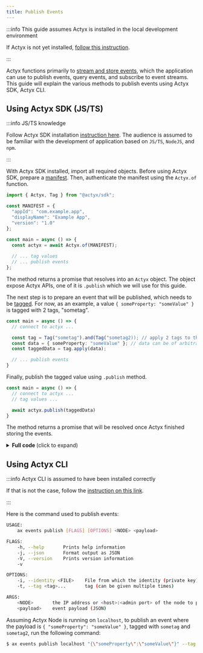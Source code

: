 ```yaml
---
title: Publish Events
---
```


:::info This guide assumes Actyx is installed in the local development environment

If Actyx is not yet installed, [follow this instruction](/docs/how-to/local-development/install-actyx).

:::

Actyx functions primarily to [stream and store events](/docs/conceptual/event-streams), which the application can use to publish events, query events, and subscribe to event streams.
This guide will explain the various methods to publish events using Actyx SDK, Actyx CLI.

## Using Actyx SDK (JS/TS)

:::info JS/TS knowledge

Follow Actyx SDK installation [instruction here](/docs/how-to/local-development/install-js-libs). The audience is assumed to be familiar with the development of application based on `JS/TS`, `NodeJS`, and `npm`.

:::

With Actyx SDK installed, import all required objects.
Before using Actyx SDK, prepare a [manifest](/docs/how-to/app-auth/authenticate-with-app-manifest).
Then, authenticate the manifest using the `Actyx.of` function.

```typescript
import { Actyx, Tag } from "@actyx/sdk";

const MANIFEST = {
  "appId": "com.example.app",
  "displayName": "Example App",
  "version": "1.0"
};

const main = async () => {
  const actyx = await Actyx.of(MANIFEST);
  
  // ... tag values
  // ... publish events
};
```

The method returns a promise that resolves into an `Actyx` object.
The object expose Actyx APIs, one of it is `.publish` which we will use for this guide.

The next step is to prepare an event that will be published, which needs to be [tagged](/docs/conceptual/tags).
For now, as an example, a value `{ someProperty: "someValue" }` is tagged with 2 tags, "sometag".

```typescript
const main = async () => {
  // connect to actyx ...

  const tag = Tag("sometag").and(Tag("sometag2)); // apply 2 tags to the event
  const data = { someProperty: "someValue" }; // data can be of arbitrary type
  const taggedData = tag.apply(data);

  // ... publish events
}
```

Finally, publish the tagged value using `.publish` method.

```typescript
const main = async () => {
  // connect to actyx ...
  // tag values ...

  await actyx.publish(taggedData)
}
```

The method returns a promise that will be resolved once Actyx finished storing the events.

<details>
<summary><strong>Full code </strong>(click to expand)</summary>

```typescript
import { Actyx, Tag } from "@actyx/sdk";

const MANIFEST = {
  "appId": "com.example.app",
  "displayName": "Example App",
  "version": "1.0"
};

const main = async () => {
  // connect to actyx
  const actyx = await Actyx.of(MANIFEST);
  // tag values ...
  const tag = Tag("sometag").and(Tag("sometag2)); // apply 2 tags to the event
  const data = { someProperty: "someValue" }; // data can be of arbitrary type
  const taggedData = tag.apply(data);
  // publish events
  await actyx.publish(taggedData)
}
```

</details>

## Using Actyx CLI

:::info Actyx CLI is assumed to have been installed correctly

If that is not the case, follow the [instruction on this link](/docs/how-to/local-development/install-cli-node-manager#actyx-cli).

:::

Here is the command used to publish events:

```bash
USAGE:
    ax events publish [FLAGS] [OPTIONS] <NODE> <payload>

FLAGS:
    -h, --help       Prints help information
    -j, --json       Format output as JSON
    -V, --version    Prints version information
    -v               

OPTIONS:
    -i, --identity <FILE>    File from which the identity (private key) for authentication is read
    -t, --tag <tag>...       tag (can be given multiple times)

ARGS:
    <NODE>       the IP address or <host>:<admin port> of the node to perform the operation on
    <payload>    event payload (JSON)
```

Assuming Actyx Node is running on `localhost`,
to publish an event where the payload is `{ "someProperty": "someValue" }`,
tagged with `sometag` and `sometag2`,
run the following command:

```bash
$ ax events publish localhost "{\"someProperty\":\"someValue\"}" --tag "sometag" "sometag2"
```

